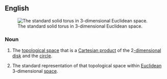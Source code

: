 ==English==
{{wikipedia}}
[[Image:Torus2.png|thumb|right|The standard solid torus in 3-dimensional Euclidean space.]]
===Noun===
{{en-noun|head=[[solid]] [[torus]]|solid tori}}

# {{context|topology|lang=en}} The [[topological space]] that is a [[Cartesian product]] of the 2[[-dimensional]] [[disk]] and the [[circle]].
# {{context|mathematics|lang=en}} The standard representation of that topological space within [[Euclidean]] 3-dimensional [[space]].